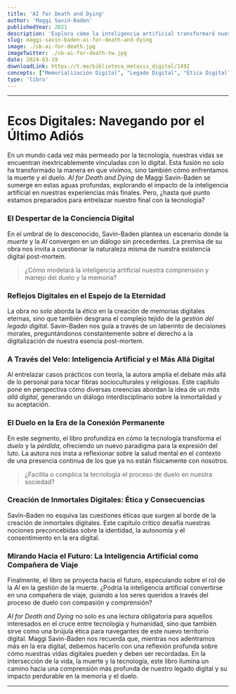 ```yaml
---
title: 'AI for Death and Dying'
author: 'Maggi Savin-Baden'
publishedYear: 2021
description: 'Explora cómo la inteligencia artificial transformará nuestra experiencia de muerte y duelo, desde ética en la memorialización digital hasta el impacto en el legado y el duelo en la era digital.'
slug: maggi-savin-baden-ai-for-death-and-dying
image: ./sb-ai-for-death.jpg
imageTwitter: ./sb-ai-for-death-tw.jpg
date: 2024-03-19
downloadLink: https://t.me/biblioteca_metaxis_digital/1492
concepts: ["Memorialización Digital", "Legado Digital", "Ética Digital", "Duelo Digital", "Inmortales Digitales"]
type: 'libro'
---
```


---

# Ecos Digitales: Navegando por el Último Adiós

En un mundo cada vez más permeado por la tecnología, nuestras vidas se encuentran inextricablemente vinculadas con lo digital. Esta fusión no solo ha transformado la manera en que vivimos, sino también cómo enfrentamos la muerte y el duelo. *AI for Death and Dying* de Maggi Savin-Baden se sumerge en estas aguas profundas, explorando el impacto de la inteligencia artificial en nuestras experiencias más finales. Pero, ¿hasta qué punto estamos preparados para entrelazar nuestro final con la tecnología?

### **El Despertar de la Conciencia Digital**

En el umbral de lo desconocido, Savin-Baden plantea un escenario donde la _muerte_ y la _AI_ convergen en un diálogo sin precedentes. La premisa de su obra nos invita a cuestionar la naturaleza misma de nuestra existencia digital post-mortem. 

> ¿Cómo modelará la inteligencia artificial nuestra comprensión y manejo del duelo y la memoria?

### **Reflejos Digitales en el Espejo de la Eternidad**

La obra no solo aborda la _ética_ en la creación de memorias digitales eternas, sino que también desgrana el complejo tejido de la _gestión del legado digital_. Savin-Baden nos guía a través de un laberinto de decisiones morales, preguntándonos constantemente sobre el derecho a la digitalización de nuestra esencia post-mortem.

### **A Través del Velo: Inteligencia Artificial y el Más Allá Digital**

Al entrelazar casos prácticos con teoría, la autora amplía el debate más allá de lo personal para tocar fibras socioculturales y religiosas. Este capítulo pone en perspectiva cómo diversas creencias abordan la idea de un _más allá digital_, generando un diálogo interdisciplinario sobre la inmortalidad y su aceptación.

### **El Duelo en la Era de la Conexión Permanente**

En este segmento, el libro profundiza en cómo la tecnología transforma el _duelo_ y la _pérdida_, ofreciendo un nuevo paradigma para la expresión del luto. La autora nos insta a reflexionar sobre la salud mental en el contexto de una presencia continua de los que ya no están físicamente con nosotros.

> ¿Facilita o complica la tecnología el proceso de duelo en nuestra sociedad?

### **Creación de Inmortales Digitales: Ética y Consecuencias**

Savin-Baden no esquiva las cuestiones éticas que surgen al borde de la creación de inmortales digitales. Este capítulo crítico desafía nuestras nociones preconcebidas sobre la identidad, la autonomía y el consentimiento en la era digital.

### **Mirando Hacia el Futuro: La Inteligencia Artificial como Compañera de Viaje**

Finalmente, el libro se proyecta hacia el futuro, especulando sobre el rol de la _AI_ en la gestión de la muerte. ¿Podría la inteligencia artificial convertirse en una compañera de viaje, guiando a los seres queridos a través del proceso de duelo con compasión y comprensión?

*AI for Death and Dying* no solo es una lectura obligatoria para aquellos interesados en el cruce entre tecnología y humanidad, sino que también sirve como una brújula ética para navegantes de este nuevo territorio digital. Maggi Savin-Baden nos recuerda que, mientras nos adentramos más en la era digital, debemos hacerlo con una reflexión profunda sobre cómo nuestras vidas digitales pueden y deben ser recordadas. En la intersección de la vida, la muerte y la tecnología, este libro ilumina un camino hacia una comprensión más profunda de nuestro legado digital y su impacto perdurable en la memoria y el duelo.

---
